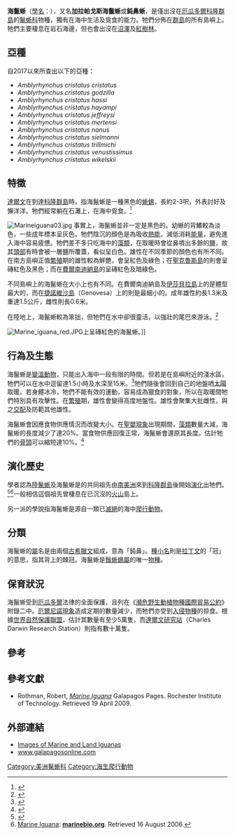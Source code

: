 {{Speciesbox
| image = Amblyrhynchus cristatus (3838137696).jpg
| image2 = Marineiguana03.jpg
| status = VU
| status_system = IUCN3.1
| status_ref = <ref name="iucn">{{Cite journal | author = Nelson, K. | author2 = Snell, H. | author3 = Wikelski, M. | last-author-amp = yes | title = ''Amblyrhynchus cristatus'' | journal = [[The_IUCN_Red_List_of_Threatened_Species|The IUCN Red List of Threatened Species]] | volume = 2004 | page = e.T1086A3222951 | date = 2004 | doi = 10.2305/IUCN.UK.2004.RLTS.T1086A3222951.en }}</ref>
| genus = Amblyrhynchus
| parent_authority = Bell, 1825
| species = cristatus
| authority = ([[托马斯·贝尔_(动物学家)|Bell]], 1825)
| subdivision_ranks = 亚种
| subdivision = 7-11种
| range_map = Amblyrhynchus cristatus distribution map.svg
}}
'''海鬣蜥'''（[[學名|學名]]：''{{lang|la|Amblyrhynchus cristatus}}''），又名'''加拉帕戈斯海鬣蜥'''或'''鈍鼻蜥'''，是僅出沒在[[厄瓜多爾|厄瓜多爾]][[科隆群島|科隆群島]]的[[鬣蜥科|鬣蜥科]]物種，獨有在海中生活及覓食的能力。牠們分佈在[[群島|群島]]的所有島嶼上。牠們主要棲息在岩石海邊，但也會出沒在[[沼澤|沼澤]]及[[紅樹林|紅樹林]]。

==亞種==
自2017以來所查出以下的亞種：
* ''Amblyrhynchus cristatus cristatus''
* ''Amblyrhynchus cristatus godzilla''
* ''Amblyrhynchus cristatus hassi''
* ''Amblyrhynchus cristatus hayampi''
* ''Amblyrhynchus cristatus jeffreysi''
* ''Amblyrhynchus cristatus mertensi''
* ''Amblyrhynchus cristatus nanus''
* ''Amblyrhynchus cristatus sielmanni''
* ''Amblyrhynchus cristatus trillmichi''
* ''Amblyrhynchus cristatus venustissimus''
* ''Amblyrhynchus cristatus wikelskii''

==特徵==
[[達爾文|達爾文]]在到達[[科隆群島|科隆群島]]時，指海鬣蜥是一種黑色的[[蜥蜴|蜥蜴]]，長約2-3呎，外表討好及懶洋洋。牠們經常躺在石灘上，在海中覓食。<ref name="Darwin2">{{cite book en|last=Darwin|first=Charles|title=Charles Darwin's Beagle Diary|publisher=Cambridge University Press|location=London|pages=494|date=2001|isbn=0521003172}}</ref>

[[File:Marineiguana03.jpg|thumb]]
事實上，海鬣蜥並非一定是黑色的。幼蜥的背鰭較為淡色，一些成年標本呈灰色。牠們陰沉的顏色是為吸收[[熱能|熱能]]，減低消耗[[能量|能量]]，避免進入海中容易疲憊。牠們差不多只吃海中的[[藻類|藻類]]，在取暖時會從鼻噴出多餘的[[盐_(化学)|鹽]]，故其[[頭部|頭部]]有時會被一層鹽所覆蓋，看似呈白色。雄性在不同季節的顏色也有所不同。在南方島嶼正值[[繁殖|繁殖]]期的雄性較為鮮艷，會呈紅色及綠色；在[[聖克魯斯島|聖克魯斯島]]的則會呈磚紅色及黑色；而在[[費爾南迪納島|費爾南迪納島]]的呈磚紅色及暗綠色。

不同島嶼上的海鬣蜥在大小上也有不同。在費爾南迪納島及[[伊莎貝拉島_(加拉帕戈斯群島)|伊莎貝拉島]]上的是體型最大的，而在[[捷諾維沙島|捷諾維沙島]]（Genovesa）上的則是最細小的。成年雄性約長1.3米及重達1.5公斤，雌性則長0.6米。

在陸地上，海鬣蜥較為笨拙，但牠們在水中卻很靈活，以強壯的尾巴來游泳。<ref>{{Cite book en|author=Piper, Ross|year=2007|title=Extraordinary Animals: An Encyclopedia of Curious and Unusual Animals|publisher=Greenwood Press}}</ref>

[[File:Marine_iguana_red.JPG|right]]上呈磚紅色的海鬣蜥。]]
{{Portal box|生物|兩棲爬行動物}}

==行為及生態==
海鬣蜥是[[變溫動物|變溫動物]]，只能出入海中一段有限的時間。但若是在島嶼附近的淺水區，牠們可以在水中逗留達1.5小時及水深至15米。<ref>{{Cite web|author=Robert Rothman|url=http://people.rit.edu/rhrsbi/GalapagosPages/MarineIguana.html|title=Marine Iguana|accessdate=2009-06-15|archive-date=2016-12-27|archive-url=https://web.archive.org/web/20161227130156/https://people.rit.edu/rhrsbi/GalapagosPages/MarineIguana.html|dead-url=no}}</ref>牠們隨後會回到自己的地盤哂[[太陽|太陽]]取暖。若身體冰冷，牠們不能有效的運動，容易成為獵食的對象，所以在取暖間牠們特別具有攻擊性。在[[繁殖|繁殖]]期，雄性會變得高度地盤性。雄性會聚集大批雌性，與之[[交配|交配]]及防範其他雄性。

海鬣蜥會因應食物供應情況而改變大小。在[[厄爾尼諾現象|聖嬰現象]]出現期間，[[藻類|藻類]]數量大減，海鬣蜥的長度減少了達20%。當食物供應回復正常，海鬣蜥會還原其長度。估計牠們的[[骨頭|骨頭]]可以縮短達10%。<ref>{{cite journal en|first=Wikelski|last=M|coauthors=Thom, C.|title=Marine iguanas shrink to survive El Niño|journal=Nature|volume=403|issue=6765|pages=37-8|pmid=10638740|doi=10.1038/47396|date=Jan 6, 2000}}</ref>

==演化歷史==
學者認為[[陸鬣蜥|陸鬣蜥]]及海鬣蜥是的共同祖先由[[南美洲|南美洲]]來到[[科隆群島|科隆群島]]後開始[[演化|演化]]出牠們。<ref>{{Cite journal en|author=Rassman K, Tautz D, Trillmich F, Gliddon C|year=1997|title=The micro - evolution of the Galápagos marine iguana ''Amblyrhynchus cristatus'' assessed by nuclear and mitochondrial genetic analysis|url=https://archive.org/details/sim_molecular-ecology_1997-05_6_5/page/437|journal=Molecular Ecology|volume=6|pages=437-452}}</ref><ref>[http://marinebio.org/species.asp?id=165 Marine Iguana]: '''[http://marinebio.org/ marinebio.org]'''. Retrieved 16 August 2006.</ref>一般相信這個祖先曾棲息在已沉沒的[[火山|火山]]島上。

另一派的學說指海鬣蜥是源自一類已[[滅絕|滅絕]]的海中[[爬行動物|爬行動物]]。

==分類==
海鬣蜥的[[屬|屬]]名是由兩個[[古希臘文|古希臘文]]組成，意為「鈍鼻」。[[種小名|種小名]]則是[[拉丁文|拉丁文]]的「冠」的意思，指其背上的棘冠。海鬣蜥是[[鬚蜥蜴屬|鬚蜥蜴屬]]的唯一[[物種|物種]]。

==保育狀況==
海鬣蜥受到[[厄瓜多爾|厄瓜多爾]]法律的全面保護，且列在《[[瀕危野生動植物種國際貿易公約|瀕危野生動植物種國際貿易公約]]》附錄二中。[[厄爾尼諾現象|厄爾尼諾現象]]造成定期的數量減少，而牠們亦受到[[入侵物種|入侵物種]]的掠食。根據[[世界自然保護聯盟|世界自然保護聯盟]]，估計其數量有至少5萬隻，而[[達爾文研究站|達爾文研究站]]（Charles Darwin Research Station）則指有數十萬隻。

==參考==
{{reflist}}

==參考文獻==
{{refbegin}}
* Rothman, Robert, ''[http://people.rit.edu/rhrsbi/GalapagosPages/MarineIguana.html Marine Iguana] {{Wayback|url=http://people.rit.edu/rhrsbi/GalapagosPages/MarineIguana.html |date=20161227130156 }}'' Galapagos Pages. Rochester Institute of Technology. Retrieved 19 April 2009.
{{refend}}

==外部連結==
{{Commons+cat|Amblyrhynchus cristatus}}
{{wikispecies|Amblyrhynchus_cristatus}}
*[http://www.pgoimages.com/gallery.php?gall=w_iguana Images of Marine and Land Iguanas] {{Wayback|url=http://www.pgoimages.com/gallery.php?gall=w_iguana |date=20081226111217 }}
*[http://www.galapagosonline.com/nathistory/wildlife/animals/iguana.htm www.galapagosonline.com] {{Wayback|url=http://www.galapagosonline.com/nathistory/wildlife/animals/iguana.htm |date=20170411055307 }}
{{Taxonbar|from=Q208796}}

[[Category:美洲鬣蜥科|Category:美洲鬣蜥科]]
[[Category:海生爬行動物|Category:海生爬行動物]]